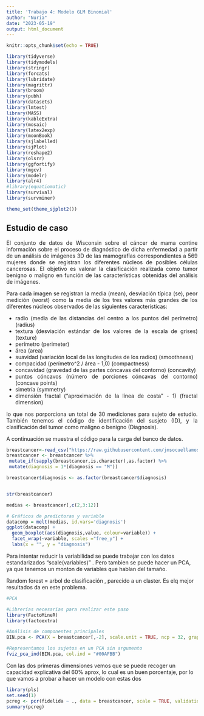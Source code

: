 ---
title: 'Trabajo 4: Modelo GLM Binomial'
author: "Nuria"
date: "2023-05-19"
output: html_document
---

```{r setup, include=FALSE}
knitr::opts_chunk$set(echo = TRUE)
```

```{r librerias, echo=FALSE}
library(tidyverse)
library(tidymodels)
library(stringr)
library(forcats)
library(lubridate)
library(magrittr)
library(broom)
library(pubh)
library(datasets)
library(lmtest)
library(MASS)
library(kableExtra)
library(mosaic)
library(latex2exp)
library(moonBook)
library(sjlabelled)
library(sjPlot)
library(reshape2)
library(olsrr)
library(ggfortify)
library(mgcv)
library(modelr)
library(alr4)
#library(equatiomatic) 
library(survival)
library(survminer)

theme_set(theme_sjplot2())

```

::: {style="text-align: justify"}
# Estudio de caso

El conjunto de datos de Wisconsin sobre el cáncer de mama contine información sobre el proceso de diagnóstico de dicha enfermedad a partir de un análisis de imágenes 3D de las mamografías correspondientes a 569 mujeres donde se registran los diferentes núcleos de posibles células cancerosas. El objetivo es valorar la clasificación realizada como tumor benigno o maligno en función de las características obtenidas del análisis de imágenes.

Para cada imagen se registran la media (mean), desviación típica (se), peor medición (worst) como la media de los tres valores más grandes de los diferentes núcleos observados de las siguientes características:

-   radio (media de las distancias del centro a los puntos del perímetro) (radius)
-   textura (desviación estándar de los valores de la escala de grises) (texture)
-   perímetro (perimeter)
-   área (area)
-   suavidad (variación local de las longitudes de los radios) (smoothness)
-   compacidad (perímetro\^2 / área - 1,0) (compactness)
-   concavidad (gravedad de las partes cóncavas del contorno) (concavity)
-   puntos cóncavos (número de porciones cóncavas del contorno) (concave points)
-   simetría (symmetry)
-   dimensión fractal ("aproximación de la línea de costa" - 1) (fractal dimension)

lo que nos porporciona un total de 30 mediciones para sujeto de estudio. También tenemos el código de identificación del susjeto (ID), y la clasificación del tumor como maligno o benigno (Diagnosis).

A continuación se muestra el código para la carga del banco de datos.
:::

```{r}
breastcancer<-read_csv("https://raw.githubusercontent.com/jmsocuellamos/DatosBIOTEC/master/trabajos2122/brestcancer.csv")
breastcancer <- breastcancer %>%
 mutate_if(sapply(breastcancer,is.character),as.factor) %>%
 mutate(diagnosis = 1*(diagnosis == "M"))

breastcancer$diagnosis <- as.factor(breastcancer$diagnosis)


str(breastcancer)

medias <- breastcancer[,c(2,3:12)]
```

```{r}
# Gráficos de predictoras y variable
datacomp = melt(medias, id.vars='diagnosis')
ggplot(datacomp) +
  geom_boxplot(aes(diagnosis,value, colour=variable)) + 
  facet_wrap(~variable, scales ="free_y") +
  labs(x = "", y = "diagnosis") 
```
Para intentar reducir la variabilidad se puede trabajar con los datos estandarizados "scale(variables)"   . Pero tambien se puede hacer un PCA, ya que tenemos un monton de variables que hablan del tamaño. 

Random forest  = arbol de clasificación , parecido a un claster. Es elq mejor resultados da en este problema. 

```{r}
#PCA

#Librerías necesarias para realizar este paso 
library(FactoMineR)
library(factoextra)

#Análisis de componentes principales 
BIN.pca <- PCA(X = breastcancer[,-2], scale.unit = TRUE, ncp = 32, graph = FALSE)

#Representamos los sujetos en un PCA sin argumento  
fviz_pca_ind(BIN.pca, col.ind = "#00AFBB")

```
Con las dos primeras dimensiones vemos que se puede recoger un capacidad explicativa del 60% aprox, lo cual es un buen porcentaje, por lo que vamos a probar a hacer un modelo con estas dos

```{r}
library(pls)
set.seed(1)
pcreg <- pcr(fidelida ~ ., data = breastcancer, scale = TRUE, validation = "CV")
summary(pcreg)
```



